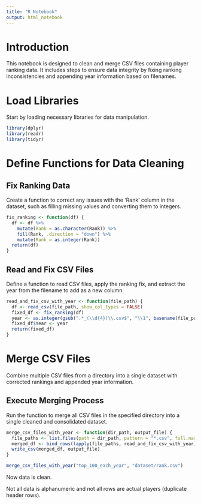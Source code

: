 ```yaml
---
title: "R Notebook"
output: html_notebook
---
```


# Introduction

This notebook is designed to clean and merge CSV files containing player ranking data. It includes steps to ensure data integrity by fixing ranking inconsistencies and appending year information based on filenames.

# Load Libraries

Start by loading necessary libraries for data manipulation.


```r
library(dplyr)
library(readr)
library(tidyr)
```

# Define Functions for Data Cleaning

## Fix Ranking Data

Create a function to correct any issues with the 'Rank' column in the dataset, such as filling missing values and converting them to integers.


```r
fix_ranking <- function(df) {
  df <- df %>% 
    mutate(Rank = as.character(Rank)) %>% 
    fill(Rank, .direction = "down") %>%
    mutate(Rank = as.integer(Rank))
  return(df)
}
```

## Read and Fix CSV Files

Define a function to read CSV files, apply the ranking fix, and extract the year from the filename to add as a new column.

```r
read_and_fix_csv_with_year <- function(file_path) {
  df <- read_csv(file_path, show_col_types = FALSE)
  fixed_df <- fix_ranking(df)
  year <- as.integer(gsub(".*_(\\d{4})\\.csv$", "\\1", basename(file_path)))
  fixed_df$Year <- year
  return(fixed_df)
}
```

# Merge CSV Files

Combine multiple CSV files from a directory into a single dataset with corrected rankings and appended year information.

## Execute Merging Process

Run the function to merge all CSV files in the specified directory into a single cleaned and consolidated dataset.

```r
merge_csv_files_with_year <- function(dir_path, output_file) {
  file_paths <- list.files(path = dir_path, pattern = "*.csv", full.names = TRUE)
  merged_df <- bind_rows(lapply(file_paths, read_and_fix_csv_with_year))
  write_csv(merged_df, output_file)
}
```

```r
merge_csv_files_with_year("top_100_each_year", "dataset/rank.csv")
```


Now data is clean.

Not all data is alphanumeric and not all rows are actual players (duplicate header rows).

